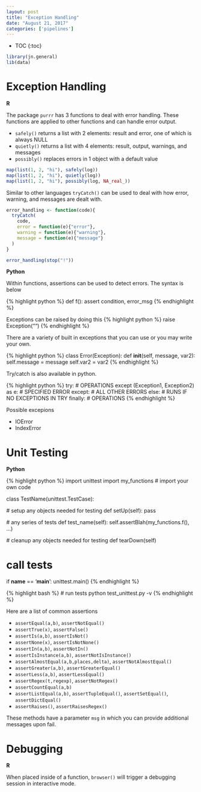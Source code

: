 ```yaml
---
layout: post
title: "Exception Handling"
date: "August 21, 2017"
categories: ['pipelines']
---
```


* TOC
{:toc}

```r
library(jn.general) 
lib(data)
```

# Exception Handling 

**R**

The package `purrr` has 3 functions to deal with error handling. These functions are applied to other functions and can handle error output.

* `safely()` returns a list with 2 elements: result and error, one of which is always NULL
* `quietly()` returns a list with 4 elements: result, output, warnings, and messages
* `possibly()` replaces errors in 1 object with a default value

```r
map(list(1, 2, "hi"), safely(log))
map(list(1, 2, "hi"), quietly(log))
map(list(1, 2, "hi"), possibly(log, NA_real_))
```


Similar to other languages `tryCatch()` can be used to deal with how error, warning, and messages are dealt with. 
```r
error_handling <- function(code){
  tryCatch(
    code, 
    error = function(e){"error"}, 
    warning = function(e){"warning"},  
    message = function(e){"message"}
  )
}

error_handling(stop("!"))
```


**Python**

Within functions, assertions can be used to detect errors. The syntax is below

{% highlight python %}
def f():
  assert condition, error_msg
{% endhighlight %}

Exceptions can be raised by doing this
{% highlight python %}
raise Exception("")
{% endhighlight %}

There are a variety of built in exceptions that you can use or you may write your own.

{% highlight python %}
class Error(Exception):
  def __init__(self, message, var2):
    self.message = message
    self.var2 = var2
{% endhighlight %}

Try/catch is also available in python.

{% highlight python %}
try:
  # OPERATIONS
except (Exception1, Exception2) as e:
  # SPECIFIED ERROR
except:
  # ALL OTHER ERRORS
else:
  # RUNS IF NO EXCEPTIONS IN TRY
finally:
  # OPERATIONS
{% endhighlight %}

Possible excepions

* IOError
* IndexError

# Unit Testing


**Python**

{% highlight python %}
import unittest
import my_functions # import your own code

class TestName(unittest.TestCase):

  # setup any objects needed for testing
  def setUp(self):
    pass

  # any series of tests
  def test_name(self):
    self.assertBlah(my_functions.f(), ...)
    
  # cleanup any objects needed for testing
  def tearDown(self)
  
  
# call tests  
if __name__ == '__main__':
  unittest.main()
{% endhighlight %}

{% highlight bash %}
# run tests
python test_unittest.py -v
{% endhighlight %}


Here are a list of common assertions

* `assertEqual(a,b)`, `assertNotEqual()`
* `assertTrue(x)`, `assertFalse()`
* `assertIs(a,b)`, `assertIsNot()`
* `assertNone(x)`, `assertIsNotNone()`
* `assertIn(a,b)`, `assertNotIn()`
* `assertIsInstance(a,b)`, `assertNotIsInstance()`
* `assertAlmostEqual(a,b,places,delta)`, `assertNotAlmostEqual()`
* `assertGreater(a,b)`, `assertGreaterEqual()`
* `assertLess(a,b)`, `assertLessEqual()`
* `assertRegex(t,regexp)`, `assertNotRegex()`
* `assertCountEqual(a,b)`
* `assertListEqual(a,b)`, `assertTupleEqual()`, `assertSetEqual()`, `assertDictEqual()`
* `assertRaises()`, `assertRaisesRegex()`

These methods have a parameter `msg` in which you can provide additional messages upon fail.


# Debugging

**R**

When placed inside of a function, `browser()` will trigger a debugging session in interactive mode. 



